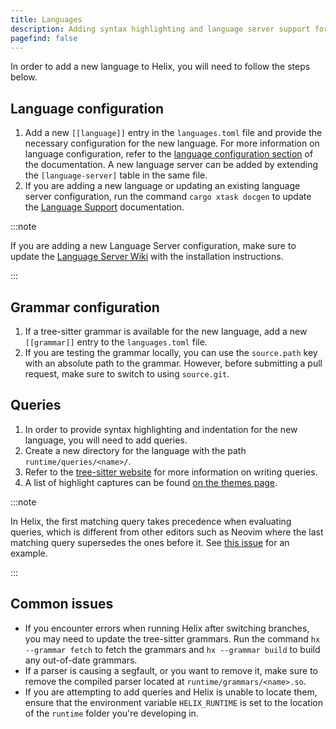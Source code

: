 ```yaml
---
title: Languages
description: Adding syntax highlighting and language server support for new languages in Helix
pagefind: false
---
```


In order to add a new language to Helix, you will need to follow the steps
below.

## Language configuration

1. Add a new `[[language]]` entry in the `languages.toml` file and provide the
   necessary configuration for the new language. For more information on
   language configuration, refer to the
   [language configuration section](/configuration/languages) of the documentation.
   A new language server can be added by extending the `[language-server]` table in the same file.
2. If you are adding a new language or updating an existing language server
   configuration, run the command `cargo xtask docgen` to update the
   [Language Support](/help/language-defaults) documentation.

:::note

If you are adding a new Language Server configuration, make sure to update
the [Language Server Wiki](https://github.com/helix-editor/helix/wiki/Language-Server-Configurations) with the installation instructions.

:::

## Grammar configuration

1. If a tree-sitter grammar is available for the new language, add a new
   `[[grammar]]` entry to the `languages.toml` file.
2. If you are testing the grammar locally, you can use the `source.path` key
   with an absolute path to the grammar. However, before submitting a pull
   request, make sure to switch to using `source.git`.

## Queries

1. In order to provide syntax highlighting and indentation for the new language,
   you will need to add queries.
2. Create a new directory for the language with the path
   `runtime/queries/<name>/`.
3. Refer to the
   [tree-sitter website](https://tree-sitter.github.io/tree-sitter/syntax-highlighting#queries)
   for more information on writing queries.
4. A list of highlight captures can be found [on the themes page](https://docs.helix-editor.com/themes.html#scopes).

:::note

In Helix, the first matching query takes precedence when evaluating
queries, which is different from other editors such as Neovim where the last
matching query supersedes the ones before it. See
[this issue](https://github.com/helix-editor/helix/pull/1170#issuecomment-997294090) for an example.

:::

## Common issues

- If you encounter errors when running Helix after switching branches, you may
  need to update the tree-sitter grammars. Run the command `hx --grammar fetch`
  to fetch the grammars and `hx --grammar build` to build any out-of-date
  grammars.
- If a parser is causing a segfault, or you want to remove it, make sure to
  remove the compiled parser located at `runtime/grammars/<name>.so`.
- If you are attempting to add queries and Helix is unable to locate them, ensure that the environment variable `HELIX_RUNTIME` is set to the location of the `runtime` folder you're developing in.
